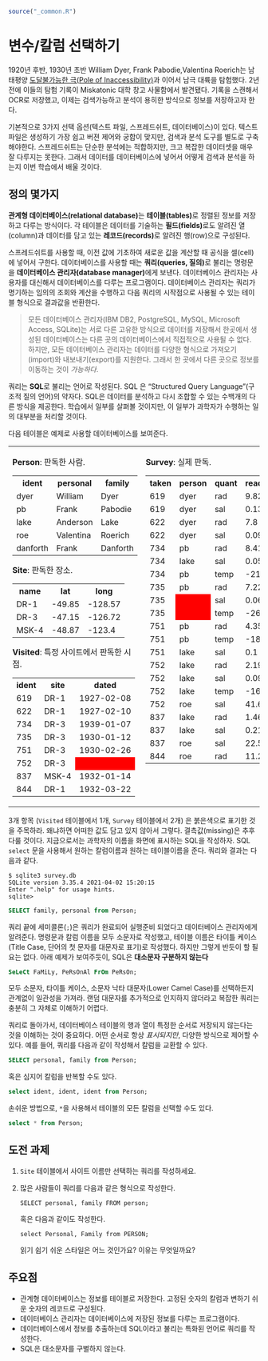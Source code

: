 
```r
source("_common.R")
```


# 변수/칼럼 선택하기 {#database-select}


1920년 후반, 1930년 초반 William Dyer, Frank Pabodie,Valentina Roerich는 남태평양 [도달불가능한 극(Pole of Inaccessibility)](http://en.wikipedia.org/wiki/Pole_of_inaccessibility)과 이어서 남극 대륙을 탐험했다.
2년 전에 이들의 탐험 기록이 Miskatonic 대학 창고 사물함에서 발견됐다. 
기록을 스캔해서 OCR로 저장했고, 이제는 검색가능하고 분석이 용히한 방식으로 정보를 저장하고자 한다.

기본적으로 3가지 선택 옵션(텍스트 파일, 스프레드쉬트, 데이터베이스)이 있다. 
텍스트 파일은 생성하기 가장 쉽고 버젼 제어와 궁합이 맞지만, 검색과 분석 도구를 별도로 구축해야한다.
스프레드쉬트는 단순한 분석에는 적합하지만, 크고 복잡한 데이터셋을 매우 잘 다루지는 못한다.
그래서 데이터를 데이터베이스에 넣어서 어떻게 검색과 분석을 하는지 이번 학습에서 배울 것이다.



## 정의 몇가지 {#db-selection-definition}


**관계형 데이터베이스(relational database)**는 
**테이블(tables)**로 정렬된 정보를 저장하고 다루는 방식이다.
각 테이블은 데이터를 기술하는 **필드(fields)**로도 알려진 열(column)과
데이터를 담고 있는 **레코드(records)**로 알려진 행(row)으로 구성된다.

스프레드쉬트를 사용할 때, 이전 값에 기초하여 새로운 값을 계산할 때 공식을 셀(cell)에 넣어서 구한다.
데이터베이스를 사용할 때는 **쿼리(queries, 질의)**로 불리는 명령문을 
**데이터베이스 관리자(database manager)**에게 보낸다.
데이터베이스 관리자는 사용자를 대신해서 데이터베이스를 다루는 프로그램이다.
데이터베이스 관리자는 쿼리가 명기하는 임의의 조회와 계산을 수행하고 다음 쿼리의 시작점으로 사용될 수 있는
테이블 형식으로 결과값을 반환한다.

> 모든 데이터베이스 관리자(IBM DB2, PostgreSQL, MySQL, Microsoft Access, SQLite)는
> 서로 다른 고유한 방식으로 데이터를 저장해서 한곳에서 생성된 데이터베이스는 다른 곳의 데이터베이스에서
> 직접적으로 사용될 수 없다. 하지만, 모든 데이터베이스 관리자는 데이터를 다양한 형식으로 가져오기(import)와 내보내기(export)를 지원한다.
> 그래서 한 곳에서 다른 곳으로 정보를 이동하는 것이 *가능하다*.

쿼리는 **SQL**로 불리는 언어로 작성된다.
SQL 은 "Structured Query Language"(구조적 질의 언어)의 약자다.
SQL은 데이터를 분석하고 다시 조합할 수 있는 수백개의 다른 방식을 제공한다.
학습에서 일부를 살펴볼 것이지만, 이 일부가 과학자가 수행하는 일의 대부분을 처리할 것이다.

다음 테이블은 예제로 사용할 데이터베이스를 보여준다.


<table>
<tr>
<td valign="top">
<strong>Person</strong>: 판독한 사람.

<table>
  <tr> <th>ident</th> <th>personal</th> <th>family</th> </tr>
  <tr> <td>dyer</td> <td>William</td> <td>Dyer</td> </tr>
  <tr> <td>pb</td> <td>Frank</td> <td>Pabodie</td> </tr>
  <tr> <td>lake</td> <td>Anderson</td> <td>Lake</td> </tr>
  <tr> <td>roe</td> <td>Valentina</td> <td>Roerich</td> </tr>
  <tr> <td>danforth</td> <td>Frank</td> <td>Danforth</td> </tr>
</table>

<strong>Site</strong>: 판독한 장소.

<table>
  <tr> <th>name</th> <th>lat</th> <th>long</th> </tr>
  <tr> <td>DR-1</td> <td>-49.85</td> <td>-128.57</td> </tr>
  <tr> <td>DR-3</td> <td>-47.15</td> <td>-126.72</td> </tr>
  <tr> <td>MSK-4</td> <td>-48.87</td> <td>-123.4</td> </tr>
</table>

<strong>Visited</strong>: 특정 사이트에서 판독한 시점.

<table>
  <tr> <th>ident</th> <th>site</th> <th>dated</th> </tr>
  <tr> <td>619</td> <td>DR-1</td> <td>1927-02-08</td> </tr>
  <tr> <td>622</td> <td>DR-1</td> <td>1927-02-10</td> </tr>
  <tr> <td>734</td> <td>DR-3</td> <td>1939-01-07</td> </tr>
  <tr> <td>735</td> <td>DR-3</td> <td>1930-01-12</td> </tr>
  <tr> <td>751</td> <td>DR-3</td> <td>1930-02-26</td> </tr>
  <tr> <td>752</td> <td>DR-3</td> <td bgcolor="red">&nbsp;</td> </tr>
  <tr> <td>837</td> <td>MSK-4</td> <td>1932-01-14</td> </tr>
  <tr> <td>844</td> <td>DR-1</td> <td>1932-03-22</td> </tr>
</table>
</td>
<td valign="top">
<strong>Survey</strong>: 실제 판독.

<table>
  <tr> <th>taken</th> <th>person</th> <th>quant</th> <th>reading</th> </tr>
  <tr> <td>619</td> <td>dyer</td> <td>rad</td> <td>9.82</td> </tr>
  <tr> <td>619</td> <td>dyer</td> <td>sal</td> <td>0.13</td> </tr>
  <tr> <td>622</td> <td>dyer</td> <td>rad</td> <td>7.8</td> </tr>
  <tr> <td>622</td> <td>dyer</td> <td>sal</td> <td>0.09</td> </tr>
  <tr> <td>734</td> <td>pb</td> <td>rad</td> <td>8.41</td> </tr>
  <tr> <td>734</td> <td>lake</td> <td>sal</td> <td>0.05</td> </tr>
  <tr> <td>734</td> <td>pb</td> <td>temp</td> <td>-21.5</td> </tr>
  <tr> <td>735</td> <td>pb</td> <td>rad</td> <td>7.22</td> </tr>
  <tr> <td>735</td> <td bgcolor="red">&nbsp;</td> <td>sal</td> <td>0.06</td> </tr>
  <tr> <td>735</td> <td bgcolor="red">&nbsp;</td> <td>temp</td> <td>-26.0</td> </tr>
  <tr> <td>751</td> <td>pb</td> <td>rad</td> <td>4.35</td> </tr>
  <tr> <td>751</td> <td>pb</td> <td>temp</td> <td>-18.5</td> </tr>
  <tr> <td>751</td> <td>lake</td> <td>sal</td> <td>0.1</td> </tr>
  <tr> <td>752</td> <td>lake</td> <td>rad</td> <td>2.19</td> </tr>
  <tr> <td>752</td> <td>lake</td> <td>sal</td> <td>0.09</td> </tr>
  <tr> <td>752</td> <td>lake</td> <td>temp</td> <td>-16.0</td> </tr>
  <tr> <td>752</td> <td>roe</td> <td>sal</td> <td>41.6</td> </tr>
  <tr> <td>837</td> <td>lake</td> <td>rad</td> <td>1.46</td> </tr>
  <tr> <td>837</td> <td>lake</td> <td>sal</td> <td>0.21</td> </tr>
  <tr> <td>837</td> <td>roe</td> <td>sal</td> <td>22.5</td> </tr>
  <tr> <td>844</td> <td>roe</td> <td>rad</td> <td>11.25</td> </tr>
</table>
</td>
</tr>
</table>


3개 항목 (`Visited` 테이블에서 1개, `Survey` 테이블에서 2개) 은 붉은색으로 표기한 것을 주목하라.
왜냐하면 어떠한 값도 담고 있지 않아서 그렇다. 결측값(missing)은 추후 다룰 것이다.
지금으로서는 과학자의 이름을 화면에 표시하는 SQL을 작성하자. 
SQL `select` 문을 사용해서 원하는 칼럼이름과 원하는 테이블이름을 준다.
쿼리와 결과는 다음과 같다.



```
$ sqlite3 survey.db
SQLite version 3.35.4 2021-04-02 15:20:15
Enter ".help" for usage hints.
sqlite>
```

```sql
SELECT family, personal from Person;
```



쿼리 끝에 세미콜론(`;`)은 쿼리가 완료되어 실행준비 되었다고 데이터베이스 관리자에게 알려준다.
명령문과 칼럼 이름을 모두 소문자로 작성했고, 테이블 이름은 타이틀 케이스(Title Case, 단어의 첫 문자를 대문자로 표기)로 작성했다.
하지만 그렇게 반듯이 할 필요는 없다. 아래 예제가 보여주듯이, SQL은 **대소문자 구분하지 않는다**


```sql
SeLeCt FaMiLy, PeRsOnAl FrOm PeRsOn;
```

모두 소문자, 타이틀 케이스, 소문자 낙타 대문자(Lower Camel Case)를 선택하든지 관계없이 일관성을 가져라.
랜덤 대문자를 추가적으로 인지하지 않더라고 복잡한 쿼리는 충분히 그 자체로 이해하기 어렵다.


쿼리로 돌아가서, 데이터베이스 테이블의 행과 열이 특정한 순서로 저장되지 않는다는 것을 이해하는 것이 중요하다.
어떤 순서로 항상 *표시되지만*, 다양한 방식으로 제어할 수 있다.
예를 들어, 쿼리를 다음과 같이 작성해서 칼럼을 교환할 수 있다.

```sql
SELECT personal, family from Person;
```


혹은 심지어 칼럼을 반복할 수도 있다.


```sql
select ident, ident, ident from Person;
```


손쉬운 방법으로, `*`을 사용해서 테이블의 모든 칼럼을 선택할 수도 있다.

```sql
select * from Person;
```


## 도전 과제 {#db-select-challenge}

1.  `Site` 테이블에서 사이트 이름만 선택하는 쿼리를 작성하세요.

2.  많은 사람들이 쿼리를 다음과 같은 형식으로 작성한다.

    ```
    SELECT personal, family FROM person;
    ```

    혹은 다음과 같이도 작성한다.

    ```
    select Personal, Family from PERSON;
    ```

    읽기 쉽기 쉬운 스타일은 어느 것인가요? 이유는 무엇일까요?


## 주요점 {#db-select-points}

*   관계형 데이터베이스는 정보를 테이블로 저장한다. 고정된 숫자의 칼럼과 변하기 쉬운 숫자의 레코드로 구성된다.
*   데이터베이스 관리자는 데이터베이스에 저장된 정보를 다루는 프로그램이다.
*   데이터베이스에서 정보를 추출하는데 SQL이라고 불리는 특화된 언어로 쿼리를 작성한다.
*   SQL은 대소문자를 구별하지 않는다.

